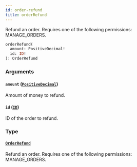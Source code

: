 ```yaml
---
id: order-refund
title: orderRefund
---
```



Refund an order. Requires one of the following permissions: MANAGE_ORDERS.

```graphql
orderRefund(
  amount: PositiveDecimal!
  id: ID!
): OrderRefund
```


### Arguments

#### `amount` ([`PositiveDecimal`](../../../developer/api-reference/scalars/positive-decimal))

Amount of money to refund.


#### `id` ([`ID`](../../../developer/api-reference/scalars/id))

ID of the order to refund.


### Type

#### [`OrderRefund`](../../../developer/api-reference/objects/order-refund) 

Refund an order. Requires one of the following permissions: MANAGE_ORDERS.




